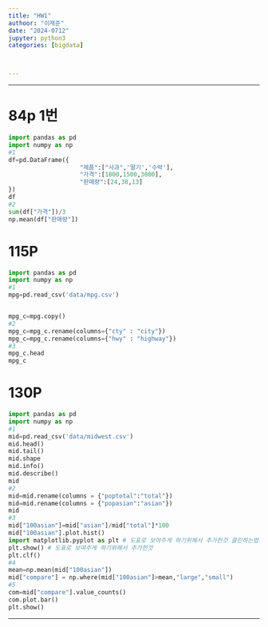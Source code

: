 ```yaml
---
title: "HW1"
authoor: "이재준"
date: "2024-0712"
jupyter: python3
categories: [bigdata]



---
```


---

# 84p 1번

```python
import pandas as pd
import numpy as np
#1
df=pd.DataFrame({
                    "제품":["사과",'딸기','수박'],
                    "가격":[1800,1500,3000],
                    "판매량":[24,38,13]
})
df
#2
sum(df["가격"])/3
np.mean(df["판매량"])

```



# 115P


```python
import pandas as pd
import numpy as np
#1
mpg=pd.read_csv('data/mpg.csv')


mpg_c=mpg.copy()
#2
mpg_c=mpg_c.rename(columns={"cty" : "city"})
mpg_c=mpg_c.rename(columns={"hwy" : "highway"})
#3
mpg_c.head
mpg_c

```
# 130P
```python
import pandas as pd
import numpy as np
#1
mid=pd.read_csv('data/midwest.csv')
mid.head()
mid.tail()
mid.shape
mid.info()
mid.describe()
mid
#2
mid=mid.rename(columns = {"poptotal":"total"})
mid=mid.rename(columns = {"popasian":"asian"})
mid
#3
mid["100asian"]=mid["asian"]/mid["total"]*100
mid["100asian"].plot.hist()
import matplotlib.pyplot as plt # 도표로 보여주게 하기위해서 추가한것 클린하는법은 plt.clf()
plt.show() # 도표로 보여주게 하기위해서 추가한것 
plt.clf()
#4
mean=np.mean(mid["100asian"])
mid["compare"] = np.where(mid["100asian"]>mean,"large","small")
#5
com=mid["compare"].value_counts()
com.plot.bar()
plt.show()


```


---

